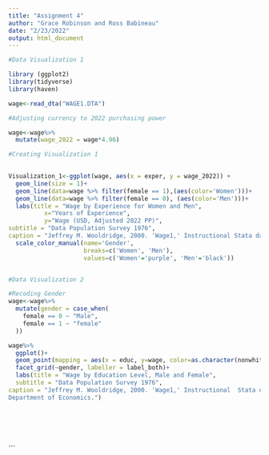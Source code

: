 ```yaml
---
title: "Assignment 4"
author: "Grace Robinson and Ross Babineau"
date: "2/23/2022"
output: html_document
---
```


```r
#Data Visualization 1

library (ggplot2)
library(tidyverse)
library(haven)

wage<-read_dta("WAGE1.DTA")

#Adjusting currency to 2022 purchasing power

wage<-wage%>%
  mutate(wage_2022 = wage*4.96)

#Creating Visualization 1

      
Visualization_1<-ggplot(wage, aes(x = exper, y = wage_2022)) + 
  geom_line(size = 1)+
  geom_line(data=wage %>% filter(female == 1),(aes(color='Women')))+
  geom_line(data=wage %>% filter(female == 0), (aes(color='Men')))+
  labs(title = "Wage by Experience for Women and Men",
          x="Years of Experience",
          y="Wage (USD, Adjusted 2022 PP)",
subtitle = "Data Population Survey 1976",
caption = "Jeffrey M. Wooldridge, 2000. 'Wage1,' Instructional Stata datasets for econometrics wage1, Boston College Department of Economics.")+
  scale_color_manual(name='Gender',
                     breaks=c('Women', 'Men'),
                     values=c('Women'='purple', 'Men'='black'))



```
```r

#Data Visualization 2

#Recoding Gender
wage<-wage%>%
  mutate(gender = case_when(
    female == 0 ~ "Male",
    female == 1 ~ "female"
  ))

wage%>%
  ggplot()+
  geom_point(mapping = aes(x = educ, y=wage, color=as.character(nonwhite)))+
  facet_grid(~gender, labeller = label_both)+
  labs(title = "Wage by Education Level, Male and Female",
  subtitle = "Data Population Survey 1976",
caption = "Jeffrey M. Wooldridge, 2000. 'Wage1,' Instructional  Stata datasets for econometrics wage1, Boston College   
Department of Economics.")




  

```


```

